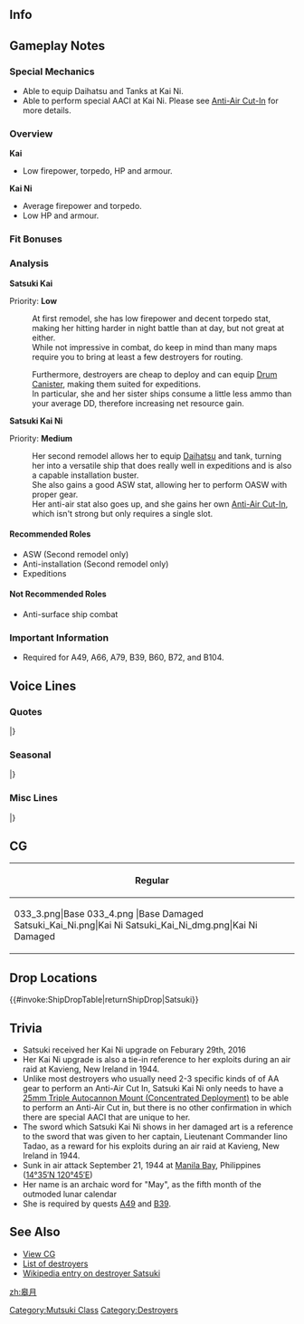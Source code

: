 ==Info==
{{KanmusuInfo|ID=033}}
{{KanmusuInfo|ID=033a}}
{{KanmusuInfo|ID=218}}

==Gameplay Notes==
===Special Mechanics===
* Able to equip Daihatsu and Tanks at Kai Ni.
* Able to perform special AACI at Kai Ni. Please see [[Anti-Air Cut-In]] for more details.

===Overview===
'''Kai'''
* Low firepower, torpedo, HP and armour.

'''Kai Ni'''
* Average firepower and torpedo.  
* Low HP and armour.

===Fit Bonuses===
{{:{{BASEPAGENAME}}/Equipment Bonuses}}
{{clear}}

===Analysis===
'''Satsuki Kai''' 

Priority: '''Low'''

:At first remodel, she has low firepower and decent torpedo stat, making her hitting harder in night battle than at day, but not great at either.
:While not impressive in combat, do keep in mind than many maps require you to bring at least a few destroyers for routing.

:Furthermore, destroyers are cheap to deploy and can equip [[Drum Canister]], making them suited for expeditions.
:In particular, she and her sister ships consume a little less ammo than your average DD, therefore increasing net resource gain.

'''Satsuki Kai Ni''' 

Priority: '''Medium'''

:Her second remodel allows her to equip [[Daihatsu]] and tank, turning her into a versatile ship that does really well in expeditions and is also a capable installation buster.
:She also gains a good ASW stat, allowing her to perform OASW with proper gear.
:Her anti-air stat also goes up, and she gains her own [[Anti-Air Cut-In]], which isn't strong but only requires a single slot.

====Recommended Roles====
* ASW (Second remodel only)
* Anti-installation (Second remodel only)
* Expeditions

====Not Recommended Roles====
* Anti-surface ship combat

===Important Information===
* Required for A49, A66, A79, B39, B60, B72, and B104.

==Voice Lines==
===Quotes===
{{ShipquoteHeader}}
{{ShipquoteKai
|scenario = Introduction
|origin = 皐月だよっ。よろしくな！
|translation = I'm Satsuki. Nice to meet you!
|audio = Satsuki-Introduction.ogg
}}
{{ShipquoteKai
|scenario = Introduction
|kai2 = yes
|origin = 改装された皐月、どう？試してみる？
|translation = How is my remodel? Want to test me?
|audio = SatsukiKai2-Introduction.ogg
}}
{{ShipquoteKai
|scenario = Library
|origin = ボクは任務途中に何度も何度も怪我をしたけど、最後まで奮戦した睦月型駆逐艦5番艦さ。
緒戦の後も、船団護衛などで各海域で頑張ったんだ。
ホントだよ。
|translation = I'm the 5th ship of the Mutsuki-class that kept fighting hard to the end even though I was injured many, many times on missions.
After start of the war, I worked hard escorting convoys all over the place.<ref>She participated in multiple Tokyo Express transports all over the solomons.</ref>
It's true!
|audio = Satsuki-Library.ogg
}}
{{ShipquoteKai
|scenario = Secretary 1
|origin = ボクを呼んだかい？
|translation = Did you call me?<ref>She uses 'boku' which is a polite masculine first person pronoun.</ref>
|audio = Satsuki-Secretary_1.ogg
}}
{{ShipquoteKai
|scenario = Secretary 2
|origin = まっかせてよ！司令官！
|translation = Leave it to me! Commander!
|audio = Satsuki-Secretary_2.ogg
}}
{{ShipquoteKai
|scenario = Secretary 3
|origin = ふぁ、は、はわわ！くすぐったいよお！
|translation = Wha, ha, hahaha! That tickles!
|audio = Satsuki-Secretary_3.ogg
}}
{{ShipquoteKai
|scenario = Secretary Idle
|kai = yes
|origin = 司令官てば、ボクの出番まだぁ？聞いているかい？　あぁ…そう、わかった。
|translation = Hey Commander, is it my turn yet? Are you listening? Ah... is that so, I understand.
|audio = SatsukiKai-Idle.ogg
}}
{{ShipquoteKai
|scenario = Secretary (Married)
|kai = yes
|origin = ホント、司令官には敵わないや…えへへっ♪
|translation = I'm really no match for you Commander... Ehehe~♪
|audio = SatsukiKai-Secretary Married.ogg
}}
{{ShipquoteKai
|scenario = Wedding
|origin = 司令官！ボク、いっつもハラハラさせてごめん…でも、ちょっとわざとだったりして…なんてなっ！
|translation =Commander! I'm sorry for always making you worry... But, a part of me was doing it on purpose... Just kidding~!
|audio = Satsuki-Wedding.ogg
}}
{{ShipquoteKai
|scenario = Player's Score
|origin = なんか、連絡が届いてるよ？
|translation = Looks like a message has arrived?
|audio = Satsuki-Looking_At_Scores.ogg
}}
{{ShipquoteKai
|scenario = Joining the Fleet
|origin = 皐月、出るよ！
|translation = Satsuki, heading out!
|audio = Satsuki-Joining_A_Fleet.ogg
}}
{{ShipquoteKai
|scenario = Equipment 1
|origin = 強くなれたみたいだ。ありがとう、司令官！<ref>Shared with Supply before kai.</ref>
|translation = Looks like I got stronger. Thanks Commander!
|audio = Satsuki-Equipment_1.ogg
}}
{{ShipquoteKai
|scenario = Equipment 1
|kai2 = yes
|origin = 強化してくれてありがとう！ これで司令官っ…いや、みんなを守ってみせるよ！
|translation = Thank you for giving me this upgrade! Commander now I can... No, now I can protect everyone!
|audio = SatsukiKai2-Equipment 1.ogg
}}
{{ShipquoteKai
|scenario = Equipment 2
|origin = うん、いつものボクとは違うよお！
|translation = Yup, I'm different from usual!
|audio = Satsuki-Equipment_2.ogg
}}
{{ShipquoteKai
|scenario = Equipment 3
|origin = まっかせてよ！<ref>Shared with Secretary Married before kai.</ref>
|translation = Leave it to me!
|audio = Satsuki-Equipment_3.ogg
}}
{{ShipquoteKai
|scenario = Equipment 3
|kai2 = yes
|origin = んふふっ、いいんじゃない？
|translation = Ufufu, isn't this nice?
|audio = SatsukiKai2-Equipment 3.ogg
}}
{{ShipquoteKai
|scenario = Supply
|kai = yes
|origin = ふぅ…お腹いっぱいだよ。ありがとう！
|translation = Whew...I'm full. Thanks!
|audio = SatsukiKai-Supply.mp3
}}
{{ShipquoteKai
|scenario = Docking (Minor Damage)
|origin = ボクの出番、終わり？
|translation = My turn is over?<ref>As in her turn in the spotlight.</ref>
|audio = Satsuki-Docking_Minor.ogg
}}
{{ShipquoteKai
|scenario = Docking (Major Damage)
|origin = ふぁぁー、ボク、マジで死ぬかと思ったぁー…
|translation = Whoa~, I thought I was going to die...
|audio = Satsuki-Docking_Major.ogg
}}
{{ShipquoteKai
|scenario = Construction
|origin = 新しい仲間が来たようだね。
|translation = Looks like a new comrade has arrived.
|audio = Satsuki-Construction.ogg
}}
{{ShipquoteKai
|scenario = Returning from Sortie
|origin = 作戦完了だよ！おつかれ！
|translation = Operation complete! Thanks for the hard work!
|audio = Satsuki-Returning_From_Sortie.ogg
}}
{{ShipquoteKai
|scenario = Starting a Sortie
|origin = 出撃だー！ボクのあとに、ついてきて！
|translation = Time to sortie~! Follow after me!
|audio = Satsuki-Starting_A_Sortie.ogg
}}
{{ShipquoteKai
|scenario = Starting a Battle
|origin = ボクとやり合う気なの？かわいいね！
|translation = You want to fight me? How cute!
|audio = Satsuki-Battle_Start.ogg
}}
{{ShipquoteKai
|scenario = Attack
|origin = ボクの砲雷撃戦、始めるよ！
|translation = My battle is starting!
|audio = Satsuki-Attack.ogg
}}
{{ShipquoteKai
|scenario = Attack
|kai2 = yes
|origin = さぁ、ボクの戦い、始めるよ！みんな、付いてきて！
|translation = Now, my fight is starting! Everyone follow me!
|audio = SatsukiKai2-Attack.ogg
}}
{{ShipquoteKai
|scenario = Night Battle Attack
|origin = 沈んじゃえー！
|translation = Sink~!
|audio = Satsuki-Night_Attack.ogg
}}
{{ShipquoteKai
|scenario = Night Battle
|origin = いよいよ…ボクの出番だね！
|translation = Finally... it's my turn!
|audio = Satsuki-Night_Battle.ogg
}}
{{ShipquoteKai
|scenario = MVP
|origin = へっへーんっ！！ボクのこと、見直してくれた？
|translation = Ehehe~!! Did your opinion of me improve?
|audio = Satsuki-MVP.ogg
}}
{{ShipquoteKai
|scenario = Minor Damage 1
|origin = いっててて…
|translation = Owowowow...
|audio = Satsuki-Minor_Damage_1.ogg
}}
{{ShipquoteKai
|scenario = Minor Damage 2
|origin = …っつぅ！痛いじゃんかさぁ！
|translation = ...Uggh! That hurts!
|audio = Satsuki-Minor_Damage_2.ogg
}}
{{ShipquoteKai
|scenario = Major Damage
|origin = つぅ…なんだよ～、見るなって。
|translation = Ugh... What, don't look.
|audio = Satsuki-Major_Damage.ogg
}}
{{ShipquoteKai
|scenario = Sunk
|origin = ぁ…ぁれ…？なんだろう…海が…暗いよ…何も見えない……どうして…？
|translation = O...oh...? I wonder why... the sea... is dark... I can't see anything... Why...?
|audio = Satsuki-Sunk.ogg
}}
|} <references/>

{{clear}}

===Seasonal===
{{SeasonalHeaderOld}}
{{SeasonalQuote
|scenario = [[Seasonal/Second_Anniversary|2nd Anniversary]]
|origin =今日は特別な日なんだってさ。司令官がいれば、ボクにはいつも、特別な日なんだけどね。
|translation =	Today is supposed to be a special day. But any day is special when you’re around, Commander.
|audio = 033_Satsuki_2ndAnniv.mp3
|notes = 
}}
{{SeasonalQuote
|scenario = [[Seasonal/Rainy_Season_2015|Rainy Season 2015]]
|origin = 五月の、季節…ボクの季節だね！うふふっ〜
|translation =	It’s the 5th month… It’s my time of the year! Ufufu~<ref>“五月” can also be read as “Satsuki” and refers to the 5th month of the Lunar Calendar. It is also when the rainy season typically starts.</ref>
|audio = Satsuki_Rainy_Secretary_1.ogg
|notes = 
}}
{{SeasonalQuote
|scenario = [[Seasonal/Christmas_2015|Christmas 2015]]
|origin 司令官、街はクリスマスだってさ。華やかだね。僕らはどうする？なんてね！
|translation =	The town is full of Christmas spirit, Commander. That was fast. What should we do? Just kidding!
|audio = Satsuki_Christmas_2015_Sec1.ogg
|notes =
}}
{{SeasonalQuote
|scenario = [[Seasonal/New_Year_2016|New Year 2016]]
|origin = あけましておめでとう、司令官。新年早々かわいいね！今年も、よろしく、だね！
|translation =	Happy New Year, Commander. The start of the year is lovely! Treat me well this year!
|audio = Satsuki_New_Years_Day_2016.ogg
|notes = 
}}
{{SeasonalQuote
|scenario = [[Seasonal/Valentine%27s_Day_2016|Valentine’s Day 2016]]
|origin = 司令官、チョコあげるよ！ボクの手作りさ！…えぇ？伊良湖に手伝ってもらってなんか、ないよ？ほ、本当だよぉ！
|translation =	These chocolates are for you, Commander! I made them myself! …Eh? Irako didn’t help me at all you know? I-it’s true!
|audio = Satsuki_Valentine_Sec1.ogg
|notes = 
}}
{{SeasonalQuote
|scenario = [[Seasonal/White_Day_2016|White Day 2016]]
|origin = ふぇっ？僕にくれるの？…相変わらずかわいいなぁ。ありがとうっ、司令官っ！
|translation =	Whaaa? Is this for me? …You’re as lovely as usual. Thanks, Commander!
|audio = Satsuki_White_Day_2016.ogg
|notes = 
}}
{{SeasonalQuote
|scenario = [[Seasonal/Early_Summer_2016|Early Summer 2016]]
|origin = 少し暑くなってきたね、司令官。僕、冷たいもの持ってくるよ！
|translation =	It’s gotten a bit hotter, Commander. I’ll go get something cold!
|audio = Satsuki_Early_Summer_Sec1_2016.ogg
|notes = 
}}
{{SeasonalQuote
|scenario = [[Seasonal/Summer_2016|Midsummer 2016]]
|origin = 司令官、皆とスイカ割り楽しいね！えぇ、僕に挑戦するの？ふふ、かわいいね♪
|translation =	Splitting watermelons with everyone is fun, Commander! Eh, you’re challenging me? Fufu, that’s cute♪
|audio = Satsuki_Sec1_Midsummer_2016.ogg
|notes = 
}}
{{SeasonalQuote
|scenario = [[Seasonal/Autumn_2016|Autumn 2016]]
|origin = あぁ、秋になっちゃったね。司令官、平気さ！今の僕なら、乗り越えられる！見ててっ。
|translation =	Ah, autumn is here. I’m fine, Commander! I can get through this the way I am now! Just watch.
|audio = Satsuki_Autumn_2016_Sec1.mp3
|notes = 
}}
{{SeasonalQuote
|scenario = [[Seasonal/Saury_2016|Saury Festival 2016]]
|origin = 司令官、秋刀魚祭りだね。分かった、僕も力を貸すよ。……お祭りは、楽しいねっ！
|translation =	It’s the Saury Festival, Commander. Understood, I’ll lend you my strength… Festivals are fun!
|audio = Satsuki_Sec1_Saury_2016.mp3
|notes = 
}}
{{SeasonalQuote
|scenario = [[Seasonal/Fourth_Anniversary|4th Anniversary]]
|origin = 司令官、おめでとう！四周年だって！はやいもんだね！うん、ありがたいね！
|translation =	Congratulations, Commander! It’s the 4th Anniversary! Time flies! Yup, I’m thankful!
|audio = Satsuki_4th_Anniversary_Sec1_2017.mp3
|notes = 
}}
{{SeasonalQuote
|scenario = [[Seasonal/Fifth_Anniversary|5th Anniversary]]
|origin = 司令官、おめでとう。ついに五周年だって。僕も司令官に感謝してる。照れくさいな。
|translation =	Congratulations, Commander. It’s finally the 5th Anniversary. I’m grateful for you too, Commander. That was embarrassing to say.
|audio = Satsuki_5th_Anniversary_Sec1.mp3
|notes = 
}}
|} <references/>

{{clear}}

===Misc Lines===
{{SeasonalHeaderOld}}
{{SeasonalQuote
|scenario = [[Fall 2015 Event]]
|origin = 今度はボクも、手加減できないよ！
|translation =	I won’t go easy on you this time!
|audio = Satsuki_Fall_Event_2015_Sec1.mp3
|notes = 
}}
|}<references/>

{{clear}}

==CG==
{| class="mw-collapsible mw-collapsed wikitable" style="width: 100%;"
!Regular
|-
|<gallery>
033_3.png|Base
033_4.png |Base Damaged
Satsuki_Kai_Ni.png|Kai Ni
Satsuki_Kai_Ni_dmg.png|Kai Ni Damaged
</gallery>
|}

==Drop Locations==
{{#invoke:ShipDropTable|returnShipDrop|Satsuki}}

==Trivia==
*Satsuki received her Kai Ni upgrade on Feburary 29th, 2016
*Her Kai Ni upgrade is also a tie-in reference to her exploits during an air raid at Kavieng, New Ireland in 1944.
*Unlike most destroyers who usually need 2-3 specific kinds of of AA gear to perform an Anti-Air Cut In, Satsuki Kai Ni only needs to have a [[25mm Triple Autocannon Mount (Concentrated Deployment)]] to be able to perform an Anti-Air Cut in, but there is no other confirmation in which there are special AACI that are unique to her.
* The sword which Satsuki Kai Ni shows in her damaged art is a reference to the sword that was given to her captain, Lieutenant Commander Iino Tadao, as a reward for his exploits during an air raid at Kavieng, New Ireland in 1944.
*Sunk in air attack September 21, 1944 at [http://en.wikipedia.org/wiki/Manila_Bay Manila Bay], Philippines ([http://tools.wmflabs.org/geohack/geohack.php?pagename=Japanese_destroyer_Satsuki&params=14_35_N_120_45_E_ 14°35′N 120°45′E])
*Her name is an archaic word for "May", as the fifth month of the outmoded lunar calendar
*She is required by quests [[Quests#A49|A49]] and [[Quests#B39|B39]].

==See Also==
*[[{{PAGENAMEE}}/Gallery|View {{PAGENAME}} CG]]
*[[EliteDD|List of destroyers]]
*[[wikipedia:Japanese destroyer Satsuki‎|Wikipedia entry on destroyer Satsuki]]

{{shiplist}}
[[Category:Mutsuki Class]]
[[Category:Destroyers]]
[[zh:皋月]]